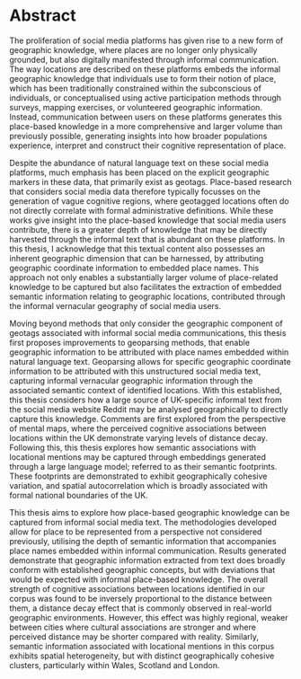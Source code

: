 # Abstract

The proliferation of social media platforms has given rise to a new form of geographic knowledge, where places are no longer only physically grounded, but also digitally manifested through informal communication. The way locations are described on these platforms embeds the informal geographic knowledge that individuals use to form their notion of place, which has been traditionally constrained within the subconscious of individuals, or conceptualised using active participation methods through surveys, mapping exercises, or volunteered geographic information. Instead, communication between users on these platforms generates this place-based knowledge in a more comprehensive and larger volume than previously possible, generating insights into how broader populations experience, interpret and construct their cognitive representation of place.

Despite the abundance of natural language text on these social media platforms, much emphasis has been placed on the explicit geographic markers in these data, that primarily exist as geotags. Place-based research that considers social media data therefore typically focusses on the generation of vague cognitive regions, where geotagged locations often do not directly correlate with formal administrative definitions. While these works give insight into the place-based knowledge that social media users contribute, there is a greater depth of knowledge that may be directly harvested through the informal text that is abundant on these platforms. In this thesis, I acknowledge that this textual content also possesses an inherent geographic dimension that can be harnessed, by attributing geographic coordinate information to embedded place names. This approach not only enables a substantially larger volume of place-related knowledge to be captured but also facilitates the extraction of embedded semantic information relating to geographic locations, contributed through the informal vernacular geography of social media users.

Moving beyond methods that only consider the geographic component of geotags associated with informal social media communications, this thesis first proposes improvements to geoparsing methods, that enable geographic information to be attributed with place names embedded within natural language text. Geoparsing allows for specific geographic coordinate information to be attributed with this unstructured social media text, capturing informal vernacular geographic information through the associated semantic context of identified locations. With this established, this thesis considers how a large source of UK-specific informal text from the social media website Reddit may be analysed geographically to directly capture this knowledge. Comments are first explored from the perspective of mental maps, where the perceived cognitive associations between locations within the UK demonstrate varying levels of distance decay. Following this, this thesis explores how semantic associations with locational mentions may be captured through embeddings generated through a large language model; referred to as their semantic footprints. These footprints are demonstrated to exhibit geographically cohesive variation, and spatial autocorrelation which is broadly associated with formal national boundaries of the UK.

This thesis aims to explore how place-based geographic knowledge can be captured from informal social media text. The methodologies developed allow for place to be represented from a perspective not considered previously, utilising the depth of semantic information that accompanies place names embedded within informal communication. Results generated demonstrate that geographic information extracted from text does broadly conform with established geographic concepts, but with deviations that would be expected with informal place-based knowledge. The overall strength of cognitive associations between locations identified in our corpus was found to be inversely proportional to the distance between them, a distance decay effect that is commonly observed in real-world geographic environments. However, this effect was highly regional, weaker between cities where cultural associations are stronger and where perceived distance may be shorter compared with reality. Similarly, semantic information associated with locational mentions in this corpus exhibits spatial heterogeneity, but with distinct geographically cohesive clusters, particularly within Wales, Scotland and London.
